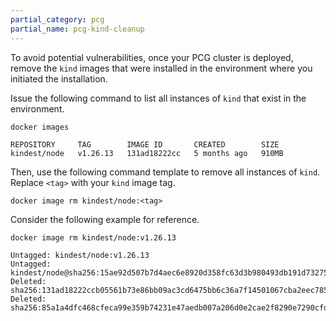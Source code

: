 ```yaml
---
partial_category: pcg
partial_name: pcg-kind-cleanup
---
```


To avoid potential vulnerabilities, once your PCG cluster is deployed, remove the `kind` images that were installed
in the environment where you initiated the installation.

Issue the following command to list all instances of `kind` that exist in the environment.

```shell
docker images
```

```shell hideClipboard title="Example output"
REPOSITORY     TAG        IMAGE ID       CREATED        SIZE
kindest/node   v1.26.13   131ad18222cc   5 months ago   910MB
```

Then, use the following command template to remove all instances of `kind`. Replace `<tag>` with your `kind` image tag.

```shell
docker image rm kindest/node:<tag>
```

Consider the following example for reference.

```shell hideClipboard title="Example command"
docker image rm kindest/node:v1.26.13
```

```shell hideClipboard title="Example output"
Untagged: kindest/node:v1.26.13
Untagged: kindest/node@sha256:15ae92d507b7d4aec6e8920d358fc63d3b980493db191d7327541fbaaed1f789
Deleted: sha256:131ad18222ccb05561b73e86bb09ac3cd6475bb6c36a7f14501067cba2eec785
Deleted: sha256:85a1a4dfc468cfeca99e359b74231e47aedb007a206d0e2cae2f8290e7290cfd
```
